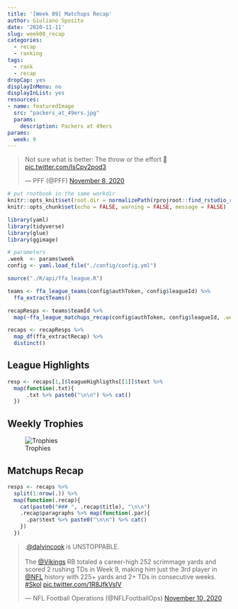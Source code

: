 ```yaml
---
title: '[Week 09] Matchups Recap'
author: Giuliano Sposito
date: '2020-11-11'
slug: week08_recap
categories:
  - recap
  - ranking
tags:
  - rank
  - recap
dropCap: yes
displayInMenu: no
displayInList: yes
resources:
- name: featuredImage
  src: "packers_at_49ers.jpg"
  params:
    description: Packers at 49ers
params:
  week: 9
---
```


<!--more-->

<blockquote class="twitter-tweet"><p lang="en" dir="ltr">Not sure what is better: The throw or the effort 🤯<br> <a href="https://t.co/IsCpv2pod3">pic.twitter.com/IsCpv2pod3</a></p>&mdash; PFF (@PFF) <a href="https://twitter.com/PFF/status/1325517435533996047?ref_src=twsrc%5Etfw">November 8, 2020</a></blockquote> <script async src="https://platform.twitter.com/widgets.js" charset="utf-8"></script>


```r
# put rnotbook in the same workdir
knitr::opts_knit$set(root.dir = normalizePath(rprojroot::find_rstudio_root_file())) 
knitr::opts_chunk$set(echo = FALSE, warning = FALSE, message = FALSE)
```

```r

library(yaml)
library(tidyverse)
library(glue)
library(ggimage)

# parameters
.week  <- params$week
config <- yaml.load_file("./config/config.yml")

```


```r
source("./R/api/ffa_league.R")

teams <- ffa_league_teams(config$authToken, config$leagueId) %>% 
  ffa_extractTeams()

recapResps <- teams$teamId %>% 
  map(~ffa_league_matchups_recap(config$authToken, config$leagueId, .week=.week, .teamId = .x))

recaps <- recapResps %>% 
  map_df(ffa_extractRecap) %>% 
  distinct()
```

## League Highlights

```r
resp <- recaps[1,]$leagueHighligths[[1]]$text %>%
  map(function(.txt){
      .txt %>% paste0("\n\n") %>% cat()
  })

```

## Weekly Trophies

![Trophies](/img/2020/trophies_week09.jpg)


## Matchups Recap

```r
resps <- recaps %>% 
  split(1:nrow(.)) %>% 
  map(function(.recap){
    cat(paste0("### ", .recap$title), "\n\n")
    .recap$paragraphs %>% map(function(.par){
      .par$text %>% paste0("\n\n") %>% cat()
    })
  })
```


<blockquote class="twitter-tweet"><p lang="en" dir="ltr">.<a href="https://twitter.com/dalvincook?ref_src=twsrc%5Etfw">@dalvincook</a> is UNSTOPPABLE. <br><br>The <a href="https://twitter.com/Vikings?ref_src=twsrc%5Etfw">@Vikings</a> RB totaled a career-high 252 scrimmage yards and scored 2 rushing TDs in Week 9, making him just the 3rd player in <a href="https://twitter.com/NFL?ref_src=twsrc%5Etfw">@NFL</a> history with 225+ yards and 2+ TDs in consecutive weeks. <a href="https://twitter.com/hashtag/Skol?src=hash&amp;ref_src=twsrc%5Etfw">#Skol</a> <a href="https://t.co/1R8JfkVsIV">pic.twitter.com/1R8JfkVsIV</a></p>&mdash; NFL Football Operations (@NFLFootballOps) <a href="https://twitter.com/NFLFootballOps/status/1326177818590515202?ref_src=twsrc%5Etfw">November 10, 2020</a></blockquote> <script async src="https://platform.twitter.com/widgets.js" charset="utf-8"></script>
